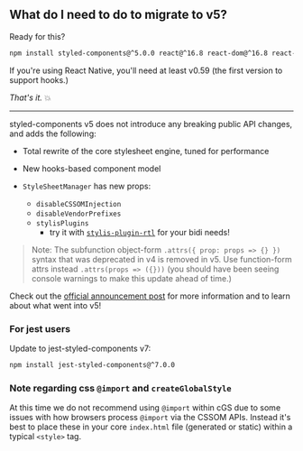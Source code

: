 ## What do I need to do to migrate to v5?

Ready for this?

```sh
npm install styled-components@^5.0.0 react@^16.8 react-dom@^16.8 react-is@^16.8
```

If you're using React Native, you'll need at least v0.59 (the first version to support hooks.)

_That's it._ 💥

---

styled-components v5 does not introduce any breaking public API changes, and adds the following:

- Total rewrite of the core stylesheet engine, tuned for performance

- New hooks-based component model

- `StyleSheetManager` has new props:
  - `disableCSSOMInjection`
  - `disableVendorPrefixes`
  - `stylisPlugins`
    - try it with [`stylis-plugin-rtl`](https://www.npmjs.com/package/stylis-plugin-rtl) for your bidi needs!

> Note: The subfunction object-form `.attrs({ prop: props => {} })` syntax that was deprecated in v4 is removed in v5. Use function-form attrs instead `.attrs(props => ({}))` (you should have been seeing console warnings to make this update ahead of time.)

Check out the [official announcement post](https://medium.com/styled-components/389747abd987) for more information and to learn about what went into v5!

### For jest users

Update to jest-styled-components v7:

```sh
npm install jest-styled-components@^7.0.0
```

### Note regarding css `@import` and `createGlobalStyle`

At this time we do not recommend using `@import` within cGS due to some issues with how browsers process `@import` via the CSSOM APIs. Instead it's best to place these in your core `index.html` file (generated or static) within a typical `<style>` tag.
